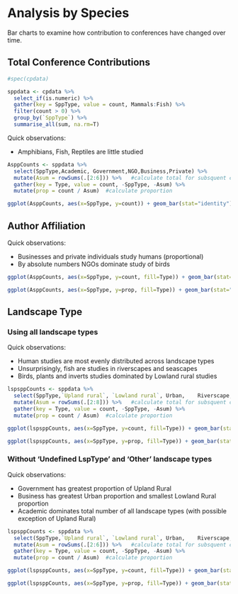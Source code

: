 # Analysis by Species

Bar charts to examine how contribution to conferences have changed over time.

## Total Conference Contributions

```r
#spec(cpdata)

sppdata <- cpdata %>%
  select_if(is.numeric) %>%
  gather(key = SppType, value = count, Mammals:Fish) %>%
  filter(count > 0) %>%
  group_by(`SppType`) %>%
  summarise_all(sum, na.rm=T) 
```

Quick observations:

- Amphibians, Fish, Reptiles are little studied

```r

AsppCounts <- sppdata %>%
  select(SppType,Academic, Government,NGO,Business,Private) %>%
  mutate(Asum = rowSums(.[2:6])) %>%   #calculate total for subsquent calcultation of proportion
  gather(key = Type, value = count, -SppType, -Asum) %>%
  mutate(prop = count / Asum)  #calculate proportion

ggplot(AsppCounts, aes(x=SppType, y=count)) + geom_bar(stat="identity")

```

## Author Affiliation

Quick observations:

- Businesses and private individuals study humans (proportional)
- By absolute numbers NGOs dominate study of birds 

```r
ggplot(AsppCounts, aes(x=SppType, y=count, fill=Type)) + geom_bar(stat="identity", colour="white")

ggplot(AsppCounts, aes(x=SppType, y=prop, fill=Type)) + geom_bar(stat="identity", colour="white")

```


## Landscape Type 

### Using all landscape types

Quick observations: 

- Human studies are most evenly distributed across landscape types
- Unsurprisingly, fish are studies in riverscapes and seascapes
- Birds, plants and inverts studies dominated by Lowland rural studies

```r
lspsppCounts <- sppdata %>%
  select(SppType,`Upland rural`, `Lowland rural`, Urban,	Riverscape, Seascape, `Undefined LspType`,Other) %>%
  mutate(Asum = rowSums(.[2:8])) %>%   #calculate total for subsquent calcultation of proportion
  gather(key = Type, value = count, -SppType, -Asum) %>%
  mutate(prop = count / Asum)  #calculate proportion

ggplot(lspsppCounts, aes(x=SppType, y=count, fill=Type)) + geom_bar(stat="identity", colour="white")

ggplot(lspsppCounts, aes(x=SppType, y=prop, fill=Type)) + geom_bar(stat="identity", colour="white")
```

### Without 'Undefined LspType' and 'Other' landscape types

Quick observations:

- Government has greatest proportion of Upland Rural
- Business has greatest Urban proportion and smallest Lowland Rural proportion
- Academic dominates total number of all landscape types (with possible exception of Upland Rural)

```r

lspsppCounts <- sppdata %>%
  select(SppType,`Upland rural`, `Lowland rural`, Urban,	Riverscape, Seascape) %>%
  mutate(Asum = rowSums(.[2:6])) %>%   #calculate total for subsquent calcultation of proportion
  gather(key = Type, value = count, -SppType, -Asum) %>%
  mutate(prop = count / Asum)  #calculate proportion

ggplot(lspsppCounts, aes(x=SppType, y=count, fill=Type)) + geom_bar(stat="identity", colour="white")

ggplot(lspsppCounts, aes(x=SppType, y=prop, fill=Type)) + geom_bar(stat="identity", colour="white")

```
